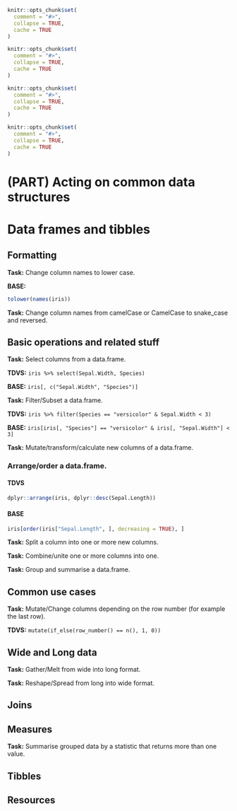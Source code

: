 ```r
knitr::opts_chunk$set(
  comment = "#>",
  collapse = TRUE,
  cache = TRUE
)
```
```r
knitr::opts_chunk$set(
  comment = "#>",
  collapse = TRUE,
  cache = TRUE
)
```
```r
knitr::opts_chunk$set(
  comment = "#>",
  collapse = TRUE,
  cache = TRUE
)
```
```r
knitr::opts_chunk$set(
  comment = "#>",
  collapse = TRUE,
  cache = TRUE
)
```
# (PART) Acting on common data structures {-} 

# Data frames and tibbles



## Formatting
**Task:** Change column names to lower case.

**BASE:**
```r
tolower(names(iris))
```

**Task:** Change column names from camelCase or CamelCase to snake_case and reversed.

## Basic operations and related stuff

**Task:** Select columns from a data.frame.

**TDVS:** `iris %>% select(Sepal.Width, Species)`

**BASE:** `iris[, c("Sepal.Width", "Species")]`

**Task:** Filter/Subset a data.frame.

**TDVS:** `iris %>% filter(Species == "versicolor" & Sepal.Width < 3)`

**BASE:** `iris[iris[, "Species"] == "versicolor" & iris[, "Sepal.Width"] < 3]`

**Task:** Mutate/transform/calculate new columns of a data.frame.

### Arrange/order a data.frame.
#### TDVS
```r
dplyr::arrange(iris, dplyr::desc(Sepal.Length))
```

#### BASE
```r
iris[order(iris["Sepal.Length", ], decreasing = TRUE), ]
```


**Task:** Split a column into one or more new columns.

**Task:** Combine/unite one or more columns into one.

**Task:** Group and summarise a data.frame.

## Common use cases

**Task:** Mutate/Change columns depending on the row number (for example the last row).

**TDVS:** `mutate(if_else(row_number() == n(), 1, 0))`

## Wide and Long data

**Task:** Gather/Melt from wide into long format.

**Task:** Reshape/Spread from long into wide format.

## Joins

## Measures

**Task:** Summarise grouped data by a statistic that returns more than one value.

## Tibbles

## Resources
